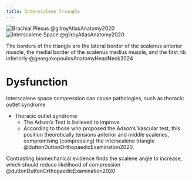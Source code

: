 ```yaml
---
title: Interscalene Triangle
---
```



![Brachial Plexus @gilroyAtlasAnatomy2020](/The Archive/Anatomy/Nerves/Upper extremity nerves/images/gilroyatlas fig28.11 brachial plexus course.png)
![Interscalene Space @gilroyAtlasAnatomy2020](/The Archive/Anatomy/Multi-system structures/Upper extremity/images/gilroyatlasofanatomy fig 28.33 interscalene triangle.png)

The borders of the triangle are the lateral border of the scalenus anterior muscle, the medial border of the scalenus medius muscle, and the first rib inferiorly @georgakopoulosAnatomyHeadNeck2024

# Dysfunction

Interscalene space compression can cause pathologies, such as thoracic outlet syndrome

- Thoracic outlet syndrome
    - The Adson's Test is believed to improve
    - According to those who proposed the Adson's Vascular test, this position theoretically tensions anterior and middle scalenes, compromising (compressing) the interscalene triangle @duttonDuttonOrthopaedicExamination2020.

Contrasting biomechanical evidence finds the scalene angle to increase, which should reduce likelihood of compression @duttonDuttonOrthopaedicExamination2020